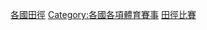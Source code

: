 {{Categories by country|nocat}}

[[Category:各國田徑|]]
[[Category:各國各項體育賽事|Category:各國各項體育賽事]]
[[Category:田徑比賽|]]